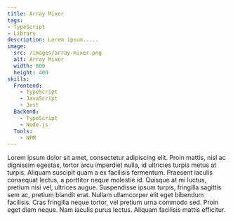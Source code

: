 ```yaml
---
title: Array Mixer
tags:
- TypeScript
- Library
description: Lorem ipsum.....
image:
  src: /images/array-mixer.png
  alt: Array Mixer
  width: 800
  height: 400
skills:
  Frontend:
    - TypeScript
    - JavaScript
    - Jest
  Backend:
    - TypeScript
    - Node.js
  Tools:
    - NPM
---
```


Lorem ipsum dolor sit amet, consectetur adipiscing elit. Proin mattis, nisl ac dignissim egestas, tortor arcu imperdiet nulla, id ultricies turpis metus at turpis. Aliquam suscipit quam a ex facilisis fermentum. Praesent iaculis consequat lectus, a porttitor neque molestie id. Quisque at mi luctus, pretium nisi vel, ultrices augue. Suspendisse ipsum turpis, fringilla sagittis sem ac, pretium blandit erat. Nullam ullamcorper elit eget bibendum facilisis. Cras fringilla neque tortor, vel pretium urna commodo sed. Proin eget diam neque. Nam iaculis purus lectus. Aliquam facilisis mattis efficitur.